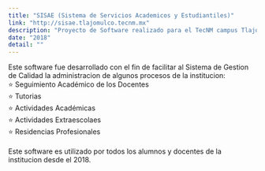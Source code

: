 ---
title: "SISAE (Sistema de Servicios Academicos y Estudiantiles)"
link: "http://sisae.tlajomulco.tecnm.mx"
description: "Proyecto de Software realizado para el TecNM campus Tlajomulco."
date: "2018"
detail: ""
---
<div class=' dark:text-black indent-7'>
Este software fue desarrollado con el fin de facilitar al Sistema de Gestion de Calidad la administracion de algunos procesos de la institucion:<br>
</div>
<div class='dark:text-black ml-5'>
⭐ Seguimiento Académico de los Docentes<br>
⭐ Tutorias<br>
⭐ Actividades Académicas<br>
⭐ Actividades Extraescolaes<br>
⭐ Residencias Profesionales<br>
</div>
<br>
<div class=' dark:text-black indent-7'>
Este software es utilizado por todos los alumnos y docentes de la institucion desde el 2018.
</div>